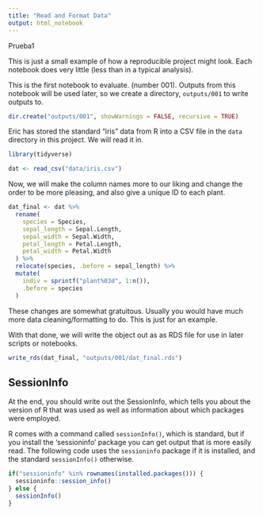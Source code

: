 ```yaml
---
title: "Read and Format Data"
output: html_notebook
---
```


Prueba1

This is just a small example of how a reproducible project might look.
Each notebook does very little (less than in a typical analysis).

This is the first notebook to evaluate.  (number 001).  Outputs from this
notebook will be used later, so we create a directory, `outputs/001` to
write outputs to.
```r
dir.create("outputs/001", showWarnings = FALSE, recursive = TRUE)
```

Eric has stored the standard "iris" data from R into a CSV file
in the `data` directory in this project.  We will read it in.
```r
library(tidyverse)

dat <- read_csv("data/iris.csv")
```

Now, we will make the column names more to our liking and change
the order to be more pleasing, and also give a unique ID to
each plant.
```r
dat_final <- dat %>%
  rename(
    species = Species,
    sepal_length = Sepal.Length,
    sepal_width = Sepal.Width,
    petal_length = Petal.Length,
    petal_width = Petal.Width
  ) %>%
  relocate(species, .before = sepal_length) %>%
  mutate(
    indiv = sprintf("plant%03d", 1:n()), 
    .before = species
  )
```

These changes are somewhat gratuitous.  Usually you would have much
more data cleaning/formatting to do.  This is just for an example.

With that done, we will write the object out as as RDS file for
use in later scripts or notebooks.

```r
write_rds(dat_final, "outputs/001/dat_final.rds")
```

## SessionInfo

At the end, you should write out the SessionInfo, which tells you
about the version of R that was used as well as information about
which packages were employed.

R comes with a command called `sessionInfo()`, which is standard,
but if you install the 'sessioninfo' package you can get output that
is more easily read.  The following code uses the `sessioninfo` package
if it is installed, and the standard `sessionInfo()` otherwise.
```r
if("sessioninfo" %in% rownames(installed.packages())) {
  sessioninfo::session_info()
} else {
  sessionInfo()
}
```